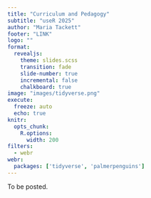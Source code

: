 ```yaml
---
title: "Curriculum and Pedagogy"
subtitle: "useR 2025"
author: "Maria Tackett"
footer: "LINK"
logo: ""
format: 
  revealjs:
    theme: slides.scss
    transition: fade
    slide-number: true
    incremental: false 
    chalkboard: true
image: "images/tidyverse.png"
execute:
  freeze: auto
  echo: true
knitr:
  opts_chunk: 
    R.options:
      width: 200
filters: 
  - webr
webr:
  packages: ['tidyverse', 'palmerpenguins']
---
```


To be posted.
